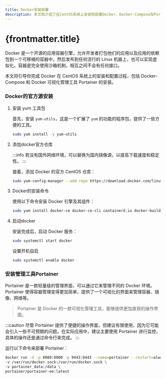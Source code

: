 ```yaml
---
title: Docker安装部署
description: 本文档介绍了在CentOS系统上安装和部署Docker、Docker-Compose及Portainer的步骤。
---
```


# {frontmatter.title}

Docker 是一个开源的应用容器引擎，允许开发者打包他们的应用以及应用的依赖包到一个可移植的容器中，然后发布到任何流行的 Linux
机器上，也可以实现虚拟化。容器是完全使用沙箱机制，相互之间不会有任何接口。

本文将引导你完成 Docker 在 CentOS 系统上的安装和配置过程，包括 Docker-Compose 和 Docker 可视化管理工具 Portainer 的安装。

### Docker的官方源安装

1. 安装 yum 工具包

   首先，安装 `yum-utils`，这是一个扩展了 `yum` 的功能的程序包，提供了一些方便的工具。

    ```bash
    sudo yum install -y yum-utils
    ```

2. 添加docker官方仓库

   :::info
   若没有国外网络环境，可以替换为国内镜像源，以提高下载速度和稳定性。
   :::

   接着，添加 Docker 的官方 CentOS 仓库：

    ```bash
    sudo yum-config-manager --add-repo https://download.docker.com/linux/centos/docker-ce.repo  
    ```

3. Docker的安装命令

   使用以下命令安装 Docker 引擎及其组件：

    ```bash
    sudo yum install docker-ce docker-ce-cli containerd.io docker-buildx-plugin docker-compose-plugin
    ```

4. 启动docker

   安装完成后，启动 Docker 服务：

    ```bash
    sudo systemctl start docker
    ```

   设置开机自启

    ```bash
    sudo systemctl enable docker
    ```

### 安装管理工具Portainer

Portainer 是一款轻量级的管理界面，可以通过它来管理不同的 Docker 环境。Portainer 使得容器管理变得更加简单，提供了一个可视化的界面来管理容器、镜像、网络等。

> Portainer 是 Docker 的一款可视化管理工具，能够提供更加直观的操作界面。

:::caution
尽管 Portainer 提供了便捷的操作界面，但建议有限使用，因为它可能会引入一些不可预期的问题。在实际应用中，建议主要使用
Portainer 进行监控，具体的操作还是通过命令行来完成。
:::

运行以下命令来部署 Portainer：

```bash
docker run -d -p 8080:8000 -p 9443:9443 --name=portainer --restart=always \
-v /var/run/docker.sock:/var/run/docker.sock \
-v portainer_data:/data \
portainer/portainer-ee:latest
```